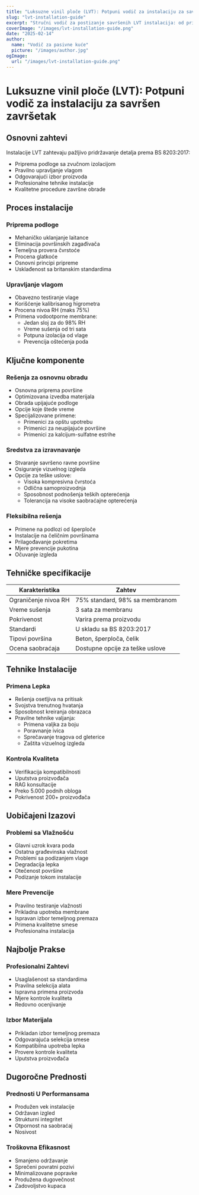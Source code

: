 ```yaml
---
title: "Luksuzne vinil ploče (LVT): Potpuni vodič za instalaciju za savršen završetak"
slug: "lvt-installation-guide"
excerpt: "Stručni vodič za postizanje savršenih LVT instalacija: od pripreme podloge do konačnog završetka, u skladu sa BS 8203:2017 standardima za dugotrajne rezultate."
coverImage: "/images/lvt-installation-guide.png"
date: "2025-02-14"
author:
  name: "Vodič za pasivne kuće"
  picture: "/images/author.jpg"
ogImage:
  url: "/images/lvt-installation-guide.png"
---
```


# Luksuzne vinil ploče (LVT): Potpuni vodič za instalaciju za savršen završetak

## Osnovni zahtevi

Instalacije LVT zahtevaju pažljivo pridržavanje detalja prema BS 8203:2017:

- Priprema podloge sa zvučnom izolacijom
- Pravilno upravljanje vlagom
- Odgovarajući izbor proizvoda
- Profesionalne tehnike instalacije
- Kvalitetne procedure završne obrade

## Proces instalacije

### Priprema podloge
- Mehaničko uklanjanje laitance
- Eliminacija površinskih zagađivača
- Temeljna provera čvrstoće
- Procena glatkoće
- Osnovni principi pripreme
- Usklađenost sa britanskim standardima

### Upravljanje vlagom
- Obavezno testiranje vlage
- Korišćenje kalibrisanog higrometra
- Procena nivoa RH (maks 75%)
- Primena vodootporne membrane:
  - Jedan sloj za do 98% RH
  - Vreme sušenja od tri sata
  - Potpuna izolacija od vlage
  - Prevencija oštećenja poda

## Ključne komponente

### Rešenja za osnovnu obradu
- Osnovna priprema površine
- Optimizovana izvedba materijala
- Obrada upijajuće podloge
- Opcije koje štede vreme
- Specijalizovane primene:
  - Primenici za opštu upotrebu
  - Primenici za neupijajuće površine
  - Primenici za kalcijum-sulfatne estrihe

### Sredstva za izravnavanje
- Stvaranje savršeno ravne površine
- Osiguranje vizuelnog izgleda
- Opcije za teške uslove:
  - Visoka kompresivna čvrstoća
  - Odlična samoproizvodnja
  - Sposobnost podnošenja teških opterećenja
  - Tolerancija na visoke saobraćajne opterećenja

### Fleksibilna rešenja
- Primene na podlozi od šperploče
- Instalacije na čeličnim površinama
- Prilagođavanje pokretima
- Mjere prevencije pukotina
- Očuvanje izgleda

## Tehničke specifikacije

| Karakteristika | Zahtev |
|----------------|--------|
| Ograničenje nivoa RH | 75% standard, 98% sa membranom |
| Vreme sušenja | 3 sata za membranu |
| Pokrivenost | Varira prema proizvodu |
| Standardi | U skladu sa BS 8203:2017 |
| Tipovi površina | Beton, šperploča, čelik |
| Ocena saobraćaja | Dostupne opcije za teške uslove |

## Tehnike Instalacije

### Primena Lepka
- Rešenja osetljiva na pritisak
- Svojstva trenutnog hvatanja
- Sposobnost kreiranja obrazaca
- Pravilne tehnike valjanja:
  - Primena valjka za boju
  - Poravnanje ivica
  - Sprečavanje tragova od gleterice
  - Zaštita vizuelnog izgleda

### Kontrola Kvaliteta
- Verifikacija kompatibilnosti
- Uputstva proizvođača
- RAG konsultacije
- Preko 5.000 podnih obloga
- Pokrivenost 200+ proizvođača

## Uobičajeni Izazovi

### Problemi sa Vlažnošću
- Glavni uzrok kvara poda
- Ostatna građevinska vlažnost
- Problemi sa podizanjem vlage
- Degradacija lepka
- Otečenost površine
- Podizanje tokom instalacije

### Mere Prevencije
- Pravilno testiranje vlažnosti
- Prikladna upotreba membrane
- Ispravan izbor temeljnog premaza
- Primena kvalitetne smese
- Profesionalna instalacija

## Najbolje Prakse

### Profesionalni Zahtevi
- Usaglašenost sa standardima
- Pravilna selekcija alata
- Ispravna primena proizvoda
- Mjere kontrole kvaliteta
- Redovno ocenjivanje

### Izbor Materijala
- Prikladan izbor temeljnog premaza
- Odgovarajuća selekcija smese
- Kompatibilna upotreba lepka
- Provere kontrole kvaliteta
- Uputstva proizvođača

## Dugoročne Prednosti

### Prednosti U Performansama
- Produžen vek instalacije
- Održavan izgled
- Strukturni integritet
- Otpornost na saobraćaj
- Nosivost

### Troškovna Efikasnost
- Smanjeno održavanje
- Sprečeni povratni pozivi
- Minimalizovane popravke
- Produžena dugovečnost
- Zadovoljstvo kupaca